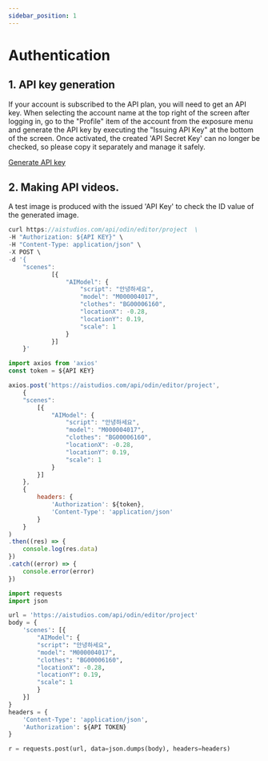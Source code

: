 ```yaml
---
sidebar_position: 1
---
```


# Authentication



## 1. API key generation

If your account is subscribed to the API plan, you will need to get an API key. When selecting the account name at the top right of the screen after logging in, go to the "Profile" item of the account from the exposure menu and generate the API key by executing the "Issuing API Key" at the bottom of the screen. Once activated, the created 'API Secret Key' can no longer be checked, so please copy it separately and manage it safely.

[Generate API key](https://aistudios.com/pricing)



## 2. Making API videos.

A test image is produced with the issued 'API Key' to check the ID value of the generated image.


<Tabs>
<TabItem value="curl" label="cURL">

```js
curl https://aistudios.com/api/odin/editor/project  \
-H "Authorization: ${API KEY}" \
-H "Content-Type: application/json" \
-X POST \
-d '{
    "scenes":
            [{
                "AIModel": {
                    "script": "안녕하세요",
                    "model": "M000004017",
                    "clothes": "BG00006160",
                    "locationX": -0.28,
                    "locationY": 0.19,
                    "scale": 1
                }
            }]
    }'
```

</TabItem>
<TabItem value="js" label="Node.js">

```js
import axios from 'axios' 
const token = ${API KEY}

axios.post('https://aistudios.com/api/odin/editor/project', 
    {
    "scenes":
        [{
            "AIModel": {
                "script": "안녕하세요",
                "model": "M000004017",
                "clothes": "BG00006160",
                "locationX": -0.28,
                "locationY": 0.19,
                "scale": 1
            }
        }]
    }, 
    {
        headers: {
            'Authorization': ${token},
            'Content-Type': 'application/json'
        }
    }
)
.then((res) => {
    console.log(res.data)
})
.catch((error) => {
    console.error(error)
})
```

</TabItem>
<TabItem value="py" label="Python">

```py
import requests
import json

url = 'https://aistudios.com/api/odin/editor/project'
body = {
    'scenes': [{
        "AIModel": {
        "script": "안녕하세요",
        "model": "M000004017",
        "clothes": "BG00006160",
        "locationX": -0.28,
        "locationY": 0.19,
        "scale": 1
        }
    }]
}
headers = {
    'Content-Type': 'application/json',
    'Authorization': ${API TOKEN}
}

r = requests.post(url, data=json.dumps(body), headers=headers)
```

</TabItem>
</Tabs>